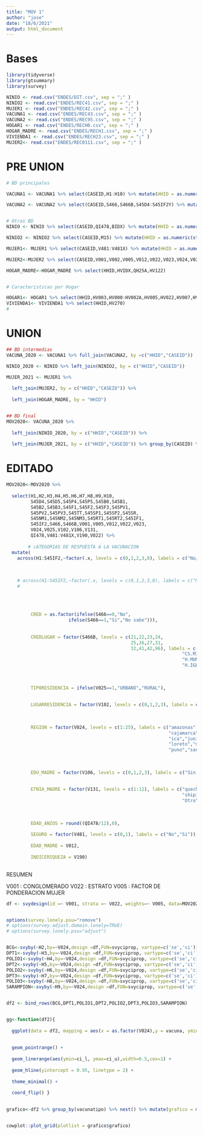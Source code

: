 ```yaml
---
title: "MOV 1"
author: "jose"
date: "18/6/2021"
output: html_document
---
```


# Bases
```r
library(tidyverse)
library(gtsummary)
library(survey)

NINIO <- read.csv("ENDES/DIT.csv", sep = ";" )
NINIO2 <- read.csv("ENDES/REC41.csv", sep = ";" )
MUJER1 <- read.csv("ENDES/REC42.csv", sep = ";" )
VACUNA1 <- read.csv("ENDES/REC43.csv", sep = ";" )
VACUNA2 <- read.csv("ENDES/REC95.csv", sep = ";" )
HOGAR1 <- read.csv("ENDES/RECH0.csv", sep = ";" )
HOGAR_MADRE <- read.csv("ENDES/RECH1.csv", sep = ";" )
VIVIENDA1 <- read.csv("ENDES/RECH23.csv", sep = ";" )
MUJER2<- read.csv("ENDES/REC0111.csv", sep = ";" )
```

# PRE UNION
```r
# BD principales

VACUNA1 <- VACUNA1 %>% select(CASEID,H1:H10) %>% mutate(HHID = as.numeric(str_sub(CASEID,1,-3)))

VACUNA2 <- VACUNA2 %>% select(CASEID,S466,S466B,S45D4:S45IF2Y) %>% mutate(HHID = as.numeric(str_sub(CASEID,1,-3)))


# Otras BD
NINIO <- NINIO %>% select(CASEID,QI478,BIDX) %>% mutate(HHID = as.numeric(str_sub(CASEID,1,-3)))

NINIO2 <- NINIO2 %>% select(CASEID,M15) %>% mutate(HHID = as.numeric(str_sub(CASEID,1,-3)))

MUJER1<- MUJER1 %>% select(CASEID,V481:V481X) %>% mutate(HHID = as.numeric(str_sub(CASEID,1,-3)))

MUJER2<-MUJER2 %>% select(CASEID,V001,V002,V005,V012,V022,V023,V024,V025,V101,V102,V106,V131,V190) %>% mutate(HHID = as.numeric(str_sub(CASEID,1,-3)))

HOGAR_MADRE<-HOGAR_MADRE %>% select(HHID,HVIDX,QH25A,HV122)


# Caracteristicas por Hogar

HOGAR1<- HOGAR1 %>% select(HHID,HV003,HV000:HV002A,HV005,HV022,HV007,HV008,HV021,HV023:HV026) 
VIVIENDA1<- VIVIENDA1 %>% select(HHID,HV270)
#


```

# UNION

```r

## BD intermedias
VACUNA_2020 <- VACUNA1 %>% full_join(VACUNA2, by =c("HHID","CASEID")) 

NINIO_2020 <- NINIO %>% left_join(NINIO2, by = c("HHID","CASEID"))

MUJER_2021 <- MUJER1 %>% 
  
  left_join(MUJER2, by = c("HHID","CASEID")) %>%
  
  left_join(HOGAR_MADRE, by = "HHID")


## BD final
MOV2020<- VACUNA_2020 %>% 
  
  left_join(NINIO_2020, by = c("HHID","CASEID")) %>% 
  
  left_join(MUJER_2021, by = c("HHID","CASEID")) %>% group_by(CASEID) %>% slice(1) %>% filter(!is.na(H1)) %>% ungroup()

```

# EDITADO



```r
MOV2020<-MOV2020 %>%
  
  select(H1,H2,H3,H4,H5,H6,H7,H8,H9,H10,
         S45D4,S45D5,S45P4,S45P5,S45B0,S45B1,
         S45B2,S45B3,S45F1,S45F2,S45F3,S45PV1,
         S45PV2,S45PV3,S45TT,S45SP1,S45SP2,S45SR,
         S45NM1,S45NM2,S45NM3,S45RT1,S45RT2,S45IF1,
         S45IF2,S466,S466B,V001,V005,V012,V022,V023,
         V024,V025,V102,V106,V131,
         QI478,V481:V481X,V190,V022) %>% 
  
        # cATEGORIAS DE RESPUESTA A LA VACUNACION
  mutate(
    across(H1:S45IF2,~factor(.x, levels = c(0,1,2,3,8), labels = c("No/NoSabe","Tarjeta","Madre",
                                                                        "Tarjeta","No/NoSabe"))),
    
    
    # across(H1:S45IF2,~factor(.x, levels = c(0,1,2,3,8), labels = c("No","FechaTarjeta","Madre",
    #                                                                     "MarcaTarjeta","NoSabe"))),
    
         
         
         
         CRED = as.factor(ifelse(S466==0,"No",
                       ifelse(S466==1,"Si","No sabe"))),
         
         
         CREDLUGAR = factor(S466B, levels = c(21,22,23,24,
                                              25,26,27,31,
                                              32,41,42,96), labels = c("H.MINSA","H.ESSALUD","H.FFAA",
                                                                 "CS.MINSA","PUESTOMINSA","CS.ESSALUD",
                                                                 "H.MUNI","CLINICA","MEDICO","CLINICA/ONG",
                                                                 "H.IGLESIA","OTRO")),
         
         
         
         TIPORESIDENCIA = ifelse(V025==1,"URBANO","RURAL"),
         
         
         LUGARRESIDENCIA = factor(V102, levels = c(0,1,2,3), labels = c("Gran ciudad","Peq ciudad",
                                                                        "Pueblo","Campo")),
         
         
         REGION = factor(V024, levels = c(1:25), labels = c("amazonas","ancash","apurimac","arequipa","ayacucho",
                                                            "cajamarca","callao","cusco","huancavelica","huanuco",
                                                            "ica","junin","la libertad","lambayeque","lima",
                                                            "loreto","madre de dios","moquegua","pasco","piura",
                                                            "puno","san martin","tacna","tumbes","ucayali")),
         
         
         
         EDU_MADRE = factor(V106, levels = c(0,1,2,3), labels = c("Sin educ","primaria","secundaria","superior")),
         
         
         ETNIA_MADRE = factor(V131, levels = c(1:12), labels = c("quechua","aimara","ashaninka","awajun",
                                                                 "shipibo","shawi","matsigenka","achuar",
                                                                 "Otro","castellano","portugues","Otro extranjero")),
         
         
         
         EDAD_ANIOS = round((QI478/12),0),
         
         SEGURO = factor(V481, levels = c(0,1), labels = c("No","Si")),
         
         EDAD_MADRE = V012,
         
         INDICERIQUEZA = V190) 
  


```

RESUMEN 

V001 : CONGLOMERADO
V022 : ESTRATO
V005 : FACTOR DE PONDERACION MUJER

```r
df <- svydesign(id =~ V001, strata =~ V022, weights=~ V005, data=MOV2020) 


options(survey.lonely.psu="remove")
# options(survey.adjust.domain.lonely=TRUE)
# options(survey.lonely.psu="adjust")


BCG<-svyby(~H2,by=~V024,design =df,FUN=svyciprop, vartype=c('se','ci')) %>% mutate(vacuna = H2,vacunatipo = "BCG") %>% select(-`se.as.numeric(H2)`,-H2)
DPT1<-svyby(~H3,by=~V024,design =df,FUN=svyciprop, vartype=c('se','ci')) %>% mutate(vacuna = H3,vacunatipo = "DPT1") %>% select(-`se.as.numeric(H3)`,-H3)
POLIO1<-svyby(~H4,by=~V024,design =df,FUN=svyciprop, vartype=c('se','ci')) %>% mutate(vacuna = H4,vacunatipo = "POLIO1") %>% select(-`se.as.numeric(H4)`,-H4)
DPT2<-svyby(~H5,by=~V024,design =df,FUN=svyciprop, vartype=c('se','ci')) %>% mutate(vacuna = H5,vacunatipo = "DPT2") %>% select(-`se.as.numeric(H5)`,-H5)
POLIO2<-svyby(~H6,by=~V024,design =df,FUN=svyciprop, vartype=c('se','ci')) %>% mutate(vacuna = H6,vacunatipo = "POLIO2") %>% select(-`se.as.numeric(H6)`,-H6)
DPT3<-svyby(~H7,by=~V024,design =df,FUN=svyciprop, vartype=c('se','ci')) %>% mutate(vacuna = H7,vacunatipo = "DPT3") %>% select(-`se.as.numeric(H7)`,-H7)
POLIO3<-svyby(~H8,by=~V024,design =df,FUN=svyciprop, vartype=c('se','ci')) %>% mutate(vacuna = H8,vacunatipo = "POLIO3") %>% select(-`se.as.numeric(H8)`,-H8)
SARAMPION<-svyby(~H9,by=~V024,design =df,FUN=svyciprop, vartype=c('se','ci')) %>% mutate(vacuna = H9,vacunatipo = "SARAMPION") %>% select(-`se.as.numeric(H9)`,-H9)


df2 <- bind_rows(BCG,DPT1,POLIO1,DPT2,POLIO2,DPT3,POLIO3,SARAMPION)


gg<-function(df2){
  
  ggplot(data = df2, mapping = aes(x = as.factor(V024),y = vacuna, ymin = ci_l, ymax = ci_u)) +
  
  
  geom_pointrange() +
  
  geom_linerange(aes(ymin=ci_l, ymax=ci_u),width=0.5,cex=1) +
  
  geom_hline(yintercept = 0.95, linetype = 2) + 
  
  theme_minimal() + 
  
  coord_flip() }

  
grafico<-df2 %>% group_by(vacunatipo) %>% nest() %>% mutate(grafico = map(.x =data, .f = ~gg(.x)))


cowplot::plot_grid(plotlist = grafico$grafico)
```


